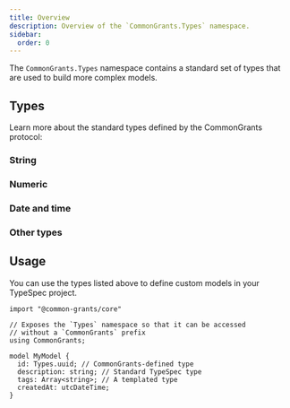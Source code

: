 ```yaml
---
title: Overview
description: Overview of the `CommonGrants.Types` namespace.
sidebar:
  order: 0
---
```



The `CommonGrants.Types` namespace contains a standard set of types that are used to build more complex models.

## Types

Learn more about the standard types defined by the CommonGrants protocol:

### String

<CardGrid>
  <LinkCard
    title="String"
    href="/protocol/types/string#string"
    description="A sequence of characters"
  />
  <LinkCard
    title="UUID"
    href="/protocol/types/string#uuid"
    description="A universally unique identifier"
  />
  <LinkCard
    title="URL"
    href="/protocol/types/string#url"
    description="A Uniform Resource Locator (URL)"
  />
  <LinkCard
    title="Email"
    href="/protocol/types/string#email"
    description="An email address"
  />
</CardGrid>

### Numeric

<CardGrid>
  <LinkCard
    title="Numeric"
    href="/protocol/types/numeric#numeric"
    description="A number with an arbitrary precision and scale"
  />
  <LinkCard
    title="Integer"
    href="/protocol/types/numeric#integer"
    description="A whole number without decimals"
  />
  <LinkCard
    title="Decimal String"
    href="/protocol/types/numeric#decimalstring"
    description="A decimal number encoded as a string to preserve scale"
  />
</CardGrid>

### Date and time

<CardGrid>
  <LinkCard
    title="ISO Time"
    href="/protocol/types/date#isotime"
    description="Time without timezone"
  />
  <LinkCard
    title="ISO Date"
    href="/protocol/types/date#isodate"
    description="Calendar date"
  />
  <LinkCard
    title="UTC DateTime"
    href="/protocol/types/date#utcdatetime"
    description="Datetime with UTC timezone"
  />
  <LinkCard
    title="Offset DateTime"
    href="/protocol/types/date#offsetdatetime"
    description="Datetime with local timezone"
  />
</CardGrid>

### Other types

<CardGrid>
  <LinkCard
    title="Boolean"
    href="/protocol/types/other#boolean"
    description="A true or false value"
  />
  <LinkCard
    title="Array"
    href="/protocol/types/other#array"
    description="An ordered list of values"
  />
  <LinkCard
    title="Record"
    href="/protocol/types/other#record"
    description="A collection of key-value pairs"
  />
  <LinkCard
    title="Null"
    href="/protocol/types/other#null"
    description="A null value"
  />
  <LinkCard
    title="Unknown"
    href="/protocol/types/other#unknown"
    description="A value of with any type"
  />
</CardGrid>

## Usage

You can use the types listed above to define custom models in your TypeSpec project.

```typespec
import "@common-grants/core"

// Exposes the `Types` namespace so that it can be accessed
// without a `CommonGrants` prefix
using CommonGrants;

model MyModel {
  id: Types.uuid; // CommonGrants-defined type
  description: string; // Standard TypeSpec type
  tags: Array<string>; // A templated type
  createdAt: utcDateTime;
}
```

